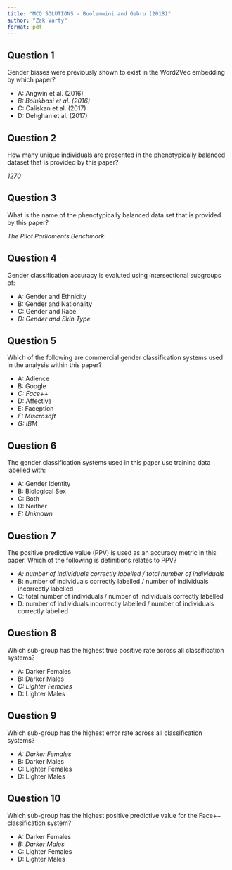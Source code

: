 ```yaml
---
title: "MCQ SOLUTIONS - Buolamwini and Gebru (2018)"
author: "Zak Varty"
format: pdf
---
```


## Question 1 

Gender biases were previously shown to exist in the Word2Vec embedding by which paper? 

- A: Angwin et al. (2016)
- _B: Bolukbasi et al. (2016)_
- C: Caliskan et al. (2017)
- D: Dehghan et al. (2017) 

## Question 2

How many unique individuals are presented in the phenotypically balanced dataset that is provided by this paper?

_1270_


## Question 3

What is the name of the phenotypically balanced data set that is provided by this paper?

_The Pilot Parliaments Benchmark_


 
## Question 4 

Gender classification accuracy is evaluted using intersectional subgroups of:

- A: Gender and Ethnicity
- B: Gender and Nationality
- C: Gender and Race
- _D: Gender and Skin Type_

## Question 5 

Which of the following are commercial gender classification systems used in the analysis within this paper?

- A: Adience
- B: Google
- _C: Face++_
- D: Affectiva
- E: Faception
- _F: Miscrosoft_
- _G: IBM_

## Question 6 

The gender classification systems used in this paper use training data labelled with:

- A: Gender Identity
- B: Biological Sex
- C: Both
- D: Neither
- _E: Unknown_

## Question 7 

The positive predictive value (PPV) is used as an accuracy metric in this paper. Which of the following is definitions relates to PPV?

- _A: number of individuals correctly labelled / total number of individuals_
- B: number of individuals correctly labelled / number of individuals incorrectly labelled
- C: total number of individuals / number of individuals correctly labelled
- D: number of individuals incorrectly labelled / number of individuals correctly labelled


## Question 8 

Which sub-group has the highest true positive rate across all classification systems?

- A: Darker Females
- B: Darker Males
- _C: Lighter Females_
- D: Lighter Males

## Question 9

Which sub-group has the highest error rate across all classification systems? 

- _A: Darker Females_
- B: Darker Males
- C: Lighter Females
- D: Lighter Males

## Question 10

Which sub-group has the highest positive predictive value for the Face++ classification system? 

- A: Darker Females
- _B: Darker Males_
- C: Lighter Females
- D: Lighter Males


